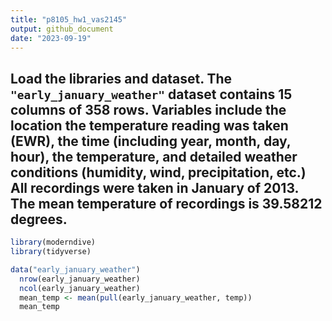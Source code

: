 ```yaml
---
title: "p8105_hw1_vas2145"
output: github_document
date: "2023-09-19"
---
```


## Load the libraries and dataset. The `"early_january_weather"` dataset contains 15 columns of 358 rows. Variables include the location the temperature reading was taken (EWR), the time (including year, month, day, hour), the temperature, and detailed weather conditions (humidity, wind, precipitation, etc.) All recordings were taken in January of 2013. The mean temperature of recordings is 39.58212 degrees.

```r
library(moderndive)
library(tidyverse)
```

```r
data("early_january_weather")
  nrow(early_january_weather)
  ncol(early_january_weather)
  mean_temp <- mean(pull(early_january_weather, temp))
  mean_temp
```

```r

```

